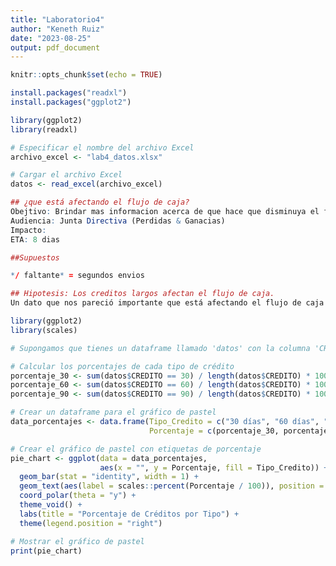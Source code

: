 ```yaml
---
title: "Laboratorio4"
author: "Keneth Ruiz"
date: "2023-08-25"
output: pdf_document
---
```


```r
knitr::opts_chunk$set(echo = TRUE)
```

```r
install.packages("readxl")
install.packages("ggplot2")
```

```r
library(ggplot2)
library(readxl)
```

```r
# Especificar el nombre del archivo Excel
archivo_excel <- "lab4_datos.xlsx"

# Cargar el archivo Excel
datos <- read_excel(archivo_excel)
```


```r
## ¿que está afectando el flujo de caja?
Obejtivo: Brindar mas informacion acerca de que hace que disminuya el flujo de caja y que soluciones se pueden brindar al respecto.
Audiencia: Junta Directiva (Perdidas & Ganacias)
Impacto:
ETA: 8 dias
```

```r
##Supuestos

*/ faltante* = segundos envios

```

```r
## Hipotesis: Los creditos largos afectan el flujo de caja.
Un dato que nos pareció importante que está afectando el flujo de caja es el tipo de crédito que se está dando a los clientes. Según los expertos los créditos más largos son los más peligrosos porque significa que el dinero no va a entrar en *juego* durante este tiempo. Segun los datos proporcionados los creditos de **30 días** represetan un **35.37%** del total, los de **60 días** representan un **34.31%** y los créditos de **90 días** representan un **30.32%** del total, nosotros creemos que este factor es el que esta afectando al flujo de caja porque hay muchos créditos a 60 y 90 días, lo cual significa que estaremos gastanto dinero que aún no tenemos durante ese plazo. Recomendamos disminuir los créditos de 90 días para que el flujo de caja esté más activo.

```

```r
library(ggplot2)
library(scales)

# Supongamos que tienes un dataframe llamado 'datos' con la columna 'CREDITO'

# Calcular los porcentajes de cada tipo de crédito
porcentaje_30 <- sum(datos$CREDITO == 30) / length(datos$CREDITO) * 100
porcentaje_60 <- sum(datos$CREDITO == 60) / length(datos$CREDITO) * 100
porcentaje_90 <- sum(datos$CREDITO == 90) / length(datos$CREDITO) * 100

# Crear un dataframe para el gráfico de pastel
data_porcentajes <- data.frame(Tipo_Credito = c("30 días", "60 días", "90 días"),
                               Porcentaje = c(porcentaje_30, porcentaje_60, porcentaje_90))

# Crear el gráfico de pastel con etiquetas de porcentaje
pie_chart <- ggplot(data = data_porcentajes,
                    aes(x = "", y = Porcentaje, fill = Tipo_Credito)) +
  geom_bar(stat = "identity", width = 1) +
  geom_text(aes(label = scales::percent(Porcentaje / 100)), position = position_stack(vjust = 0.5)) +
  coord_polar(theta = "y") +
  theme_void() +
  labs(title = "Porcentaje de Créditos por Tipo") +
  theme(legend.position = "right")

# Mostrar el gráfico de pastel
print(pie_chart)

```



